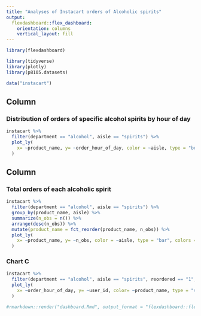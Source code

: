 ```yaml
---
title: "Analyses of Instacart orders of Alcoholic spirits"
output: 
  flexdashboard::flex_dashboard:
    orientation: columns
    vertical_layout: fill
---
```


```r
library(flexdashboard)

library(tidyverse)
library(plotly)
library(p8105.datasets)
```


```r
data("instacart")

```

Column {data-width=650}
-----------------------------------------------------------------------

### Distribution of orders of specific alcohol spirits by hour of day

```r
instacart %>% 
  filter(department == "alcohol", aisle == "spirits") %>%
  plot_ly(
    x= ~product_name, y= ~order_hour_of_day, color = ~aisle, type = "box", colors = "viridis"
  )
```

Column {data-width=350}
-----------------------------------------------------------------------

### Total orders of each alcoholic spirit

```r
instacart %>%
  filter(department == "alcohol", aisle == "spirits") %>%
  group_by(product_name, aisle) %>%
  summarize(n_obs = n()) %>%
  arrange(desc(n_obs)) %>%
  mutate(product_name = fct_reorder(product_name, n_obs)) %>%
  plot_ly(
    x= ~product_name, y= ~n_obs, color = ~aisle, type = "bar", colors = "viridis"
  )
```

### Chart C

```r
instacart %>%
  filter(department == "alcohol", aisle == "spirits", reordered == "1", order_dow %in% c("5","6")) %>%
  plot_ly(
    x= ~order_hour_of_day, y= ~user_id, color= ~product_name, type = "scatter", mode = "markers", colors = "viridis"
  )
```

```r
#rmarkdown::render("dashboard.Rmd", output_format = "flexdashboard::flex_dashboard")
```

